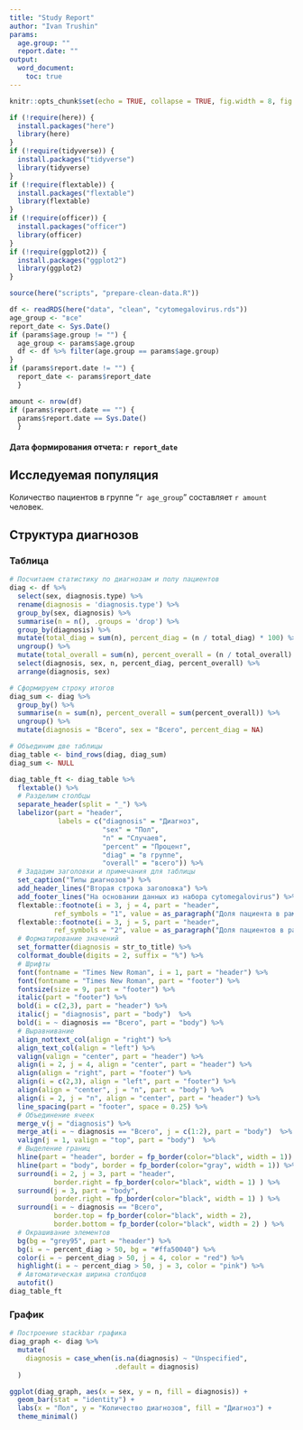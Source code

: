 ```yaml
---
title: "Study Report"
author: "Ivan Trushin"
params:
  age.group: ""
  report.date: ""
output:
  word_document: 
    toc: true
---
```


```r
knitr::opts_chunk$set(echo = TRUE, collapse = TRUE, fig.width = 8, fig.height = 6, dpi = 70)
```

```r
if (!require(here)) { 
  install.packages("here")
  library(here)
}
if (!require(tidyverse)) {
  install.packages("tidyverse")
  library(tidyverse)
}
if (!require(flextable)) {
  install.packages("flextable")
  library(flextable)
}
if (!require(officer)) {
  install.packages("officer")
  library(officer)
}
if (!require(ggplot2)) {
  install.packages("ggplot2")
  library(ggplot2)
}
```

```r
source(here("scripts", "prepare-clean-data.R"))
```

```r
df <- readRDS(here("data", "clean", "cytomegalovirus.rds"))
age_group <- "все"
report_date <- Sys.Date()
if (params$age.group != "") { 
  age_group <- params$age.group
  df <- df %>% filter(age.group == params$age.group)
}
if (params$report.date != "") { 
  report_date <- params$report_date
  }
```


```r
amount <- nrow(df)
if (params$report.date == "") { 
  params$report.date == Sys.Date()
  }
```

#### Дата формирования отчета: `r report_date`

## Исследуемая популяция

Количество пациентов в группе "`r age_group`" составляет `r amount` человек.



## Структура диагнозов


### Таблица

```r
# Посчитаем статистику по диагнозам и полу пациентов
diag <- df %>% 
  select(sex, diagnosis.type) %>% 
  rename(diagnosis = 'diagnosis.type') %>% 
  group_by(sex, diagnosis) %>% 
  summarise(n = n(), .groups = 'drop') %>%
  group_by(diagnosis) %>%
  mutate(total_diag = sum(n), percent_diag = (n / total_diag) * 100) %>%
  ungroup() %>%
  mutate(total_overall = sum(n), percent_overall = (n / total_overall) * 100) %>%
  select(diagnosis, sex, n, percent_diag, percent_overall) %>% 
  arrange(diagnosis, sex)

# Сформируем строку итогов
diag_sum <- diag %>% 
  group_by() %>% 
  summarise(n = sum(n), percent_overall = sum(percent_overall)) %>% 
  ungroup() %>% 
  mutate(diagnosis = "Всего", sex = "Всего", percent_diag = NA)

# Объединим две таблицы
diag_table <- bind_rows(diag, diag_sum)
diag_sum <- NULL
```

```r
diag_table_ft <- diag_table %>% 
  flextable() %>% 
  # Разделим столбцы
  separate_header(split = "_") %>% 
  labelizor(part = "header", 
            labels = c("diagnosis" = "Диагноз", 
                       "sex" = "Пол",
                       "n" = "Случаев",
                       "percent" = "Процент",
                       "diag" = "в группе",
                       "overall" = "всего")) %>% 
  # Зададим заголовки и примечания для таблицы
  set_caption("Типы диагнозов") %>% 
  add_header_lines("Вторая строка заголовка") %>% 
  add_footer_lines("На основании данных из набора cytomegalovirus") %>% 
  flextable::footnote(i = 3, j = 4, part = "header",
           ref_symbols = "1", value = as_paragraph("Доля пациента в рамках диагноза")) %>%  
  flextable::footnote(i = 3, j = 5, part = "header",
           ref_symbols = "2", value = as_paragraph("Доля пациентов в рамках исследования")) %>% 
  # Форматирование значений
  set_formatter(diagnosis = str_to_title) %>% 
  colformat_double(digits = 2, suffix = "%") %>% 
  # Шрифты
  font(fontname = "Times New Roman", i = 1, part = "header") %>% 
  font(fontname = "Times New Roman", part = "footer") %>% 
  fontsize(size = 9, part = "footer") %>% 
  italic(part = "footer") %>% 
  bold(i = c(2,3), part = "header") %>% 
  italic(j = "diagnosis", part = "body")  %>% 
  bold(i = ~ diagnosis == "Всего", part = "body") %>% 
  # Выравнивание
  align_nottext_col(align = "right") %>% 
  align_text_col(align = "left") %>% 
  valign(valign = "center", part = "header") %>% 
  align(i = 2, j = 4, align = "center", part = "header") %>% 
  align(align = "right", part = "footer") %>% 
  align(i = c(2,3), align = "left", part = "footer") %>%
  align(align = "center", j = "n", part = "body") %>% 
  align(i = 2, j = "n", align = "center", part = "header") %>% 
  line_spacing(part = "footer", space = 0.25) %>% 
  # Объединение ячеек 
  merge_v(j = "diagnosis") %>% 
  merge_at(i = ~ diagnosis == "Всего", j = c(1:2), part = "body")  %>% 
  valign(j = 1, valign = "top", part = "body")  %>% 
  # Выделение границ
  hline(part = "header", border = fp_border(color="black", width = 1)) %>% 
  hline(part = "body", border = fp_border(color="gray", width = 1)) %>% 
  surround(i = 2, j = 3, part = "header", 
           border.right = fp_border(color="black", width = 1) ) %>% 
  surround(j = 3, part = "body", 
           border.right = fp_border(color="black", width = 1) ) %>% 
  surround(i = ~ diagnosis == "Всего", 
           border.top = fp_border(color="black", width = 2), 
           border.bottom = fp_border(color="black", width = 2) ) %>% 
  # Окрашивание элементов
  bg(bg = "grey95", part = "header") %>% 
  bg(i = ~ percent_diag > 50, bg = "#ffa50040") %>% 
  color(i = ~ percent_diag > 50, j = 4, color = "red") %>% 
  highlight(i = ~ percent_diag > 50, j = 3, color = "pink") %>% 
  # Автоматическая ширина столбцов
  autofit()
diag_table_ft
```

### График

```r
# Построение stackbar графика
diag_graph <- diag %>% 
  mutate(
    diagnosis = case_when(is.na(diagnosis) ~ "Unspecified",
                          .default = diagnosis)
  )

ggplot(diag_graph, aes(x = sex, y = n, fill = diagnosis)) +
  geom_bar(stat = "identity") +
  labs(x = "Пол", y = "Количество диагнозов", fill = "Диагноз") +
  theme_minimal()
```
